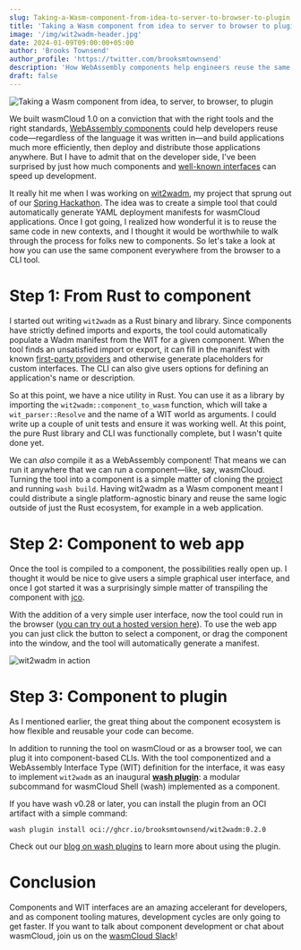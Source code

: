 ```yaml
---
slug: Taking-a-Wasm-component-from-idea-to-server-to-browser-to-plugin
title: 'Taking a Wasm component from idea to server to browser to plugin'
image: '/img/wit2wadm-header.jpg'
date: 2024-01-09T09:00:00+05:00
author: 'Brooks Townsend'
author_profile: 'https://twitter.com/brooksmtownsend'
description: 'How WebAssembly components help engineers reuse the same code in new contexts, regardless of language'
draft: false
---
```


![Taking a Wasm component from idea, to server, to browser, to plugin ](/img/wit2wadm-header.jpg)

We built wasmCloud 1.0 on a conviction that with the right tools and the right standards, [WebAssembly components](/docs/concepts/components) could help developers reuse code&mdash;regardless of the language it was written in&mdash;and build applications much more efficiently, then deploy and distribute those applications anywhere. But I have to admit that on the developer side, I've been surprised by just how much components and [well-known interfaces](/docs/concepts/interfaces) can speed up development. 

<!--truncate-->

It really hit me when I was working on [wit2wadm](https://github.com/brooksmtownsend/wit2wadm), my project that sprung out of our [Spring Hackathon](/blog/hackathon-llama-3-wit2wadm). The idea was to create a simple tool that could automatically generate YAML deployment manifests for wasmCloud applications. Once I got going, I realized how wonderful it is to reuse the same code in new contexts, and I thought it would be worthwhile to walk through the process for folks new to components. So let's take a look at how you can use the same component everywhere from the browser to a CLI tool.

# Step 1: From Rust to component

I started out writing `wit2wadm` as a Rust binary and library. Since components have strictly defined imports and exports, the tool could automatically populate a Wadm manifest from the WIT for a given component. When the tool finds an unsatisfied import or export, it can fill in the manifest with known [first-party providers](https://github.com/orgs/wasmCloud/packages?repo_name=wasmCloud) and otherwise generate placeholders for custom interfaces. The CLI can also give users options for defining an application's name or description. 

So at this point, we have a nice utility in Rust. You can use it as a library by importing the `wit2wadm::component_to_wasm` function, which will take a `wit_parser::Resolve` and the name of a WIT world as arguments. I could write up a couple of unit tests and ensure it was working well. At this point, the pure Rust library and CLI was functionally complete, but I wasn't quite done yet.

We can *also* compile it as a WebAssembly component! That means we can run it anywhere that we can run a component&mdash;like, say, wasmCloud. Turning the tool into a component is a simple matter of cloning the [project](https://github.com/brooksmtownsend/wit2wadm) and running `wash build`. Having wit2wadm as a Wasm component meant I could distribute a single platform-agnostic binary and reuse the same logic outside of just the Rust ecosystem, for example in a web application.

# Step 2: Component to web app

Once the tool is compiled to a component, the possibilities really open up. I thought it would be nice to give users a simple graphical user interface, and once I got started it was a surprisingly simple matter of transpiling the component with [jco](https://github.com/bytecodealliance/jco). 

With the addition of a very simple user interface, now the tool could run in the browser ([you can try out a hosted version here](https://brooksmtownsend.github.io/wit2wadm/)). To use the web app you can just click the button to select a component, or drag the component into the window, and the tool will automatically generate a manifest.

![wit2wadm in action](/img/wit2wadm-2.png)

# Step 3: Component to plugin

As I mentioned earlier, the great thing about the component ecosystem is how flexible and reusable your code can become. 

In addition to running the tool on wasmCloud or as a browser tool, we can plug it into component-based CLIs. With the tool componentized and a WebAssembly Interface Type (WIT) definition for the interface, it was easy to implement `wit2wadm` as an inaugural **[wash plugin](/blog/customize-wash-cli-webassembly-components)**: a modular subcommand for wasmCloud Shell (wash) implemented as a component. 

If you have wash v0.28 or later, you can install the plugin from an OCI artifact with a simple command:

```shell
wash plugin install oci://ghcr.io/brooksmtownsend/wit2wadm:0.2.0
```

Check out our [blog on wash plugins](/blog/customize-wash-cli-webassembly-components) to learn more about using the plugin. 

# Conclusion

Components and WIT interfaces are an amazing accelerant for developers, and as component tooling matures, development cycles are only going to get faster. If you want to talk about component development or chat about wasmCloud, join us on the [wasmCloud Slack](https://slack.wasmcloud.com/)!